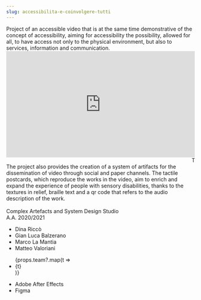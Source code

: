 ```yaml
---
slug: accessibilita-e-coinvolgere-tutti
---
```



<Description description={props.description}>
    Project of an accessible video that is at the same time demonstrative of the concept of accessibility, aiming for
    accessibility the possibility, allowed for all, to have access not only to the physical environment, but also to
    services, information and communication.
</Description>

<div style="padding:56.25% 0 0 0;position:relative;">
    <iframe
        src="https://player.vimeo.com/video/565636809?h=c5284ae693&amp;badge=0&amp;autopause=0&amp;player_id=0&amp;app_id=58479"
        frameborder="0" allow="autoplay; fullscreen; picture-in-picture" allowfullscreen
        style="position:absolute;top:0;left:0;width:100%;height:100%;"
        title="Accessibilit&amp;agrave; &amp;egrave;... coinvolgere tutti. Un&amp;#039;esperienza al museo."></iframe>
</div><script src="https://player.vimeo.com/api/player.js"></script>

<div className={"-mx-8 pt-32"}>
    <Marquee>
        Tactile postcards
    </Marquee>
</div>

<TextBox>
    The project also provides the creation of a system of artifacts for the dissemination of video through social and
    paper channels. The tactile postcards, which reproduce the works in the video, aim to enrich and expand the
    experience of people
    with sensory disabilities, thanks to the textures in relief, braille text and a qr code that refers to the audio
    description of the work.
</TextBox>

<div className={"grid grid-cols-6 gap-16"}>
    <div className="col-span-3 aspect-h-5 aspect-w-4">
        <Image image={props.images('instagram.jpg')} className={"w-full h-full object-cover"}/>
    </div>
    <div className={"col-span-3 grid grid-rows-min gap-16"}>
        <Image image={props.images('dettaglio_6.jpg')}/>
        <Image image={props.images('ambientata_1.jpg')}/>
    </div>
</div>



<TextBox>
    <Tag title={"Course"}>
        Complex Artefacts and System Design Studio
        <br/>
        A.A. 2020/2021
    </Tag>
    <Tag title={"Faculty"}>
        <ul>
            <li>Dina Riccò</li>
            <li>Gian Luca Balzerano</li>
            <li>Marco La Mantia</li>
            <li>Matteo Valoriani</li>
        </ul>
    </Tag>
    <Tag title={"Project team"}>
        <ul>
            {props.team?.map(t => <li key={t}>{t}</li>)}
        </ul>
    </Tag>
    <Tag title={"Tools and technology"}>
        <ul>
            <li>Adobe After Effects</li>
            <li>Figma</li>
        </ul>
    </Tag>
</TextBox>
